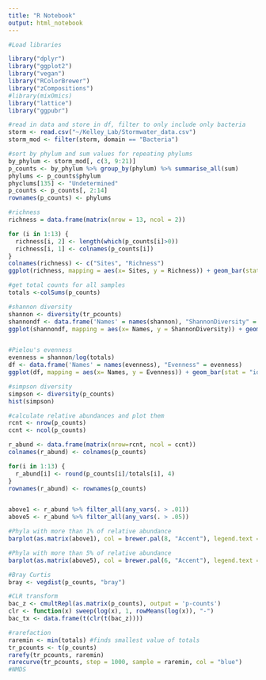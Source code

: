 ---
title: "R Notebook"
output: html_notebook
---

```{r}

#Load libraries

library("dplyr")
library("ggplot2")
library("vegan")
library("RColorBrewer")
library("zCompositions")
#library(mixOmics)
library("lattice")
library("ggpubr")

```

```{r}

#read in data and store in df, filter to only include only bacteria
storm <- read.csv("~/Kelley_Lab/Stormwater_data.csv")
storm_mod <- filter(storm, domain == "Bacteria")

```


```{r}
#sort by phylum and sum values for repeating phylums
by_phylum <- storm_mod[, c(3, 9:21)]
p_counts <- by_phylum %>% group_by(phylum) %>% summarise_all(sum)
phylums <- p_counts$phylum
phyclums[135] <- "Undetermined"
p_counts <- p_counts[, 2:14]
rownames(p_counts) <- phylums

#richness
richness = data.frame(matrix(nrow = 13, ncol = 2))

for (i in 1:13) { 
  richness[i, 2] <- length(which(p_counts[i]>0))
  richness[i, 1] <- colnames(p_counts[i]) 
}
colnames(richness) <- c("Sites", "Richness")
ggplot(richness, mapping = aes(x= Sites, y = Richness)) + geom_bar(stat = "identity")

#get total counts for all samples
totals <-colSums(p_counts)

#shannon diversity
shannon <- diversity(tr_pcounts)
shannondf <- data.frame('Names' = names(shannon), "ShannonDiversity" = shannon)
ggplot(shannondf, mapping = aes(x= Names, y = ShannonDiversity)) + geom_bar(stat = "identity")


#Pielou's evenness
evenness = shannon/log(totals)
df <- data.frame('Names' = names(evenness), "Evenness" = evenness)
ggplot(df, mapping = aes(x= Names, y = Evenness)) + geom_bar(stat = "identity")

#simpson diversity
simpson <- diversity(p_counts)
hist(simpson)
```

```{r}
#calculate relative abundances and plot them
rcnt <- nrow(p_counts)
ccnt <- ncol(p_counts)

r_abund <- data.frame(matrix(nrow=rcnt, ncol = ccnt))
colnames(r_abund) <- colnames(p_counts)

for(i in 1:13) {
  r_abund[i] <- round(p_counts[i]/totals[i], 4)
}
rownames(r_abund) <- rownames(p_counts)


above1 <- r_abund %>% filter_all(any_vars(. > .01))
above5 <- r_abund %>% filter_all(any_vars(. > .05))

#Phyla with more than 1% of relative abundance
barplot(as.matrix(above1), col = brewer.pal(8, "Accent"), legend.text = rownames(above1), xlim = c(0, 20), args.legend = list(x = "topright", inset = c(-.12, 0)) )

#Phyla with more than 5% of relative abundance
barplot(as.matrix(above5), col = brewer.pal(6, "Accent"), legend.text = rownames(above5), xlim = c(0, 20), args.legend = list(x = "topright", inset = c(-.12, 0)) ) 
```


```{r}
#Bray Curtis
bray <- vegdist(p_counts, "bray")

#CLR transform
bac_z <- cmultRepl(as.matrix(p_counts), output = 'p-counts')
clr <- function(x) sweep(log(x), 1, rowMeans(log(x)), "-")
bac_tx <- data.frame(t(clr(t(bac_z))))
```

``` {r}
#rarefaction
raremin <- min(totals) #finds smallest value of totals
tr_pcounts <- t(p_counts)
rarefy(tr_pcounts, raremin)
rarecurve(tr_pcounts, step = 1000, sample = raremin, col = "blue")
#NMDS

```
